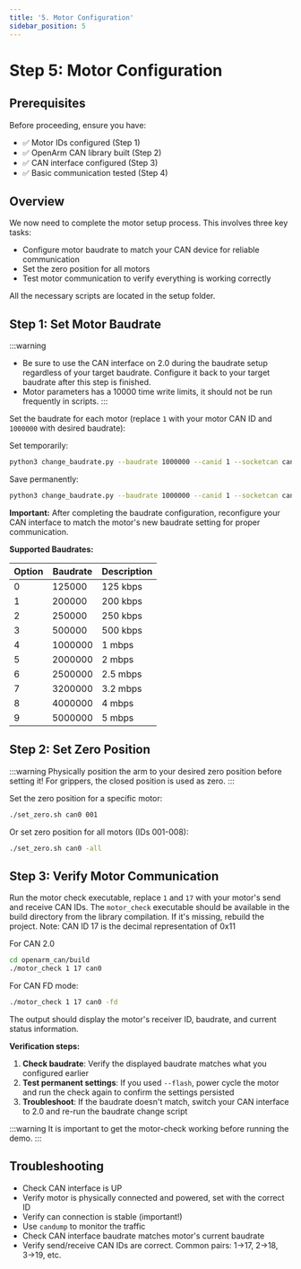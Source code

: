 ```yaml
---
title: '5. Motor Configuration'
sidebar_position: 5
---
```


# Step 5: Motor Configuration

## Prerequisites

Before proceeding, ensure you have:
- ✅ Motor IDs configured (Step 1)
- ✅ OpenArm CAN library built (Step 2)
- ✅ CAN interface configured (Step 3)
- ✅ Basic communication tested (Step 4)

## Overview

We now need to complete the motor setup process. This involves three key tasks:

- Configure motor baudrate to match your CAN device for reliable communication
- Set the zero position for all motors
- Test motor communication to verify everything is working correctly

All the necessary scripts are located in the setup folder.


## Step 1: Set Motor Baudrate

:::warning
- Be sure to use the CAN interface on 2.0 during the baudrate setup regardless of your target baudrate. Configure it back to your target baudrate after this step is finished.
- Motor parameters has a 10000 time write limits, it should not be run frequently in scripts.
:::

Set the baudrate for each motor (replace `1` with your motor CAN ID and `1000000` with desired baudrate):

Set temporarily:
```bash
python3 change_baudrate.py --baudrate 1000000 --canid 1 --socketcan can0
```

Save permanently:

```bash
python3 change_baudrate.py --baudrate 1000000 --canid 1 --socketcan can0 --flash
```
**Important:** After completing the baudrate configuration, reconfigure your CAN interface to match the motor's new baudrate setting for proper communication.

**Supported Baudrates:**

| Option | Baudrate | Description |
|--------|----------|-------------|
| 0      | 125000   | 125 kbps    |
| 1      | 200000   | 200 kbps    |
| 2      | 250000   | 250 kbps    |
| 3      | 500000   | 500 kbps    |
| 4      | 1000000  | 1 mbps      |
| 5      | 2000000  | 2 mbps      |
| 6      | 2500000  | 2.5 mbps    |
| 7      | 3200000  | 3.2 mbps    |
| 8      | 4000000  | 4 mbps      |
| 9      | 5000000  | 5 mbps      |


## Step 2: Set Zero Position

:::warning
Physically position the arm to your desired zero position before setting it! For grippers, the closed position is used as zero.
:::

Set the zero position for a specific motor:
```bash
./set_zero.sh can0 001
```

Or set zero position for all motors (IDs 001-008):
```bash
./set_zero.sh can0 -all
```

## Step 3: Verify Motor Communication


Run the motor check executable, replace `1` and `17` with your motor's send and receive CAN IDs.
The `motor_check` executable should be available in the build directory from the library compilation.
If it's missing, rebuild the project. Note: CAN ID 17 is the decimal representation of 0x11

For CAN 2.0
```bash
cd openarm_can/build
./motor_check 1 17 can0
```

For CAN FD mode:
```bash
./motor_check 1 17 can0 -fd
```

The output should display the motor's receiver ID, baudrate, and current status information.

**Verification steps:**
1. **Check baudrate**: Verify the displayed baudrate matches what you configured earlier
2. **Test permanent settings**: If you used `--flash`, power cycle the motor and run the check again to confirm the settings persisted
3. **Troubleshoot**: If the baudrate doesn't match, switch your CAN interface to 2.0 and re-run the baudrate change script

:::warning
It is important to get the motor-check working before running the demo.
:::

## Troubleshooting
- Check CAN interface is UP
- Verify motor is physically connected and powered, set with the correct ID
- Verify can connection is stable (important!)
- Use `candump` to monitor the traffic
- Check CAN interface baudrate matches motor's current baudrate
- Verify send/receive CAN IDs are correct. Common pairs: 1→17, 2→18, 3→19, etc.
